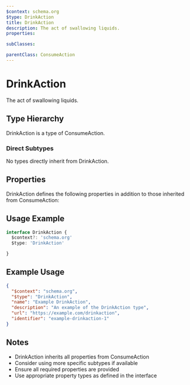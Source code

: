 ```yaml
---
$context: schema.org
$type: DrinkAction
title: DrinkAction
description: The act of swallowing liquids.
properties:

subClasses:

parentClass: ConsumeAction
---
```


# DrinkAction

The act of swallowing liquids.

## Type Hierarchy

DrinkAction is a type of ConsumeAction.

### Direct Subtypes

No types directly inherit from DrinkAction.

## Properties

DrinkAction defines the following properties in addition to those inherited from ConsumeAction:



## Usage Example

```typescript
interface DrinkAction {
  $context?: 'schema.org'
  $type: 'DrinkAction'

}
```

## Example Usage

```json
{
  "$context": "schema.org",
  "$type": "DrinkAction",
  "name": "Example DrinkAction",
  "description": "An example of the DrinkAction type",
  "url": "https://example.com/drinkaction",
  "identifier": "example-drinkaction-1"
}
```

## Notes

- DrinkAction inherits all properties from ConsumeAction
- Consider using more specific subtypes if available
- Ensure all required properties are provided
- Use appropriate property types as defined in the interface
